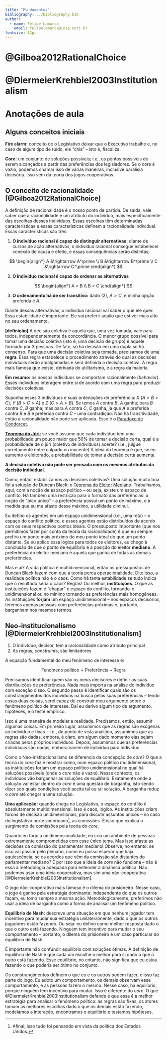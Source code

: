 ```yaml
---
title: "Fundamentos"
bibliography: ../bibliography.bib
author:
  - name: Felipe Lamarca
    email: felipelamarca@iesp.uerj.br
fontsize: 12pt
---
```


# @Gilboa2012RationalChoice

# @DiermeierKrehbiel2003Institutionalism

# Anotações de aula {.unnumbered}

## Alguns conceitos iniciais {.unnumbered}

**Fire alarm:** conceito de o Legislativo deixar que o Executivo trabalhe e, no caso de algum tipo de ruído, ele "chia" -- isto é, fiscaliza.

**Core:** um conjunto de soluções possíveis; i.e., os pontos possíveis de serem alcançados a partir das preferências dos legisladores. Se o core é vazio, podemos chamar isso de várias maneiras, inclusive paralisia decisória. Isso vem da teoria dos jogos cooperativos.

## O conceito de racionalidade [@Gilboa2012RationalChoice] {.unnumbered}

A definição de racionalidade é o nosso ponto de partida. De saída, vale saber que a racionalidade é um atributo do indivíduo, mais especificamente das escolhas desses indivíduos. Essas escolhas têm determinadas características e essas características definem a racionalidade individual. Essas características são três:

1. **O indivíduo racional é capaz de distinguir alternativas:** diante de cursos de ação alternativos, o indivíduo racional consegue estabelecer conexão de causa e efeito, e essas consequências serão distintas;

$$
\begin{align*}
A &\rightarrow A^\prime \\
B &\rightarrow B^\prime \\
C &\rightarrow C^\prime
\end{align*}
$$

2. **O indivíduo racional é capaz de ordenar as alternativas**

$$
\begin{align*}
A > B \\
B > C 
\end{align*}
$$

3. **O ordenamento há de ser transitivo:** dado (2), $A > C$, e minha opção preferida é $A$.

Diante dessas alternativas, o indivíduo racional vai saber o que ele quer. Essa estabilidade é importante. Ele vai preferir aquilo que estiver mais alto no seu ordenamento.

**[definição]** A decisão coletiva é aquela que, uma vez tomada, vale para todos, independentemente da concordância. O menor grupo possível para tomar uma decisão coletiva (isto é, uma decisão de grupo) é aquele formado por 3 pessoas. De fato, só há decisão em uma dupla se há consenso. Para que uma decisão coletiva seja tomada, precisamos de uma **regra**. Essa regra estabelece o procedimento através do qual as decisões individuais serão amalgamadas e será definida a decisão coletiva. A regra mais famosa que existe, derivada do utilitarismo, é a regra da maioria.

**Em resumo:** os nossos indivíduos se comportam racionalmente (_behavior_). Esses indivíduos interagem entre si de acordo com uma regra para produzir decisões coletivas.

Suponha esses 3 indivíduos e suas ordenações de preferência: $X$ ($A > B > C$), $Y$ ($B > C > A$) e $Z$ ($C > A > B$). Se temos $A$ contra $B$, $A$ ganha; para $B$ contra $C$, $B$ ganha; mas para $A$ contra $C$, $C$ ganha, já que $A$ é preferida contra $B$ e $B$ é preferida contra $C$ -- uma contradição. Não há transitividade, então a racionalidade não pode ser aplicada. Esse é o [Paradoxo de Condorcet](https://pt.wikipedia.org/wiki/Paradoxo_de_Condorcet).

**[Teorema do Júri:](https://pt.wikipedia.org/wiki/Teorema_do_j%C3%BAri_de_Condorcet)** se você assume que cada indivíduo tem uma probabilidade um pouco maior que 50% de tomar a decisão certa, qual é a probabilidade de o júri (coletivo de indivíduos) acerte? (i.e., julgue corretamente entre culpado ou inocente) A ideia do teorema é que, se eu aumento o eleitorado, a probabilidade de tomar a decisão certa aumenta.

**A decisão coletiva não pode ser pensada com os mesmos atributos da decisão individual**. 

Como, então, estabilizamos as decisões coletivas? Uma solução muito boa foi a solução de Duncan Black: o [Teorema do Eleitor Mediano](https://pt.wikipedia.org/wiki/Teorema_do_eleitor_mediano). Trabalhamos, aqui, com a noção de espaço político -- ou seja, existe um espaço de conflito. Há também uma restrição para o formato das preferências: a noção de "pico único" -- a preferência possui um ponto de máximo, e à medida que eu me afasto desse máximo, a utilidade diminui.

Eu defino os agentes em um espaço unidimensional (i.e., uma reta) -- o espaço do conflito político, e esses agentes estão distribuídos de acordo com os seus respectivos pontos ideais. O pressuposto importante (que nos permitimos fazer por conta da teoria da racionalidade) é que eu sempre prefiro um ponto mais próximo do meu ponto ideal do que um ponto distante. Se eu aplico essa lógica para todos os eleitores, eu chego à conclusão de que o ponto de equilíbrio é a posição do eleitor **mediano**. A preferência do eleitor mediano é aquela que ganha de todas as demais preferências.

Mas e aí? A vida política é multidimensional, então os pressupostos de Duncan Black fazem com que a teoria perca operacionalidade. Dito isso, a realidade política não é o caos. Como há tanta estabilidade se tudo indica que o resultado seria o caos? Regras! Ou melhor, **instituições**. O que as instituições fazem é "chapar" o espaço do conflito, tornando-o unidimensional ou no mínimo tornando as preferências mais homogêneas. As instituições **forjam** um espaço unidimensional -- nos espaços decisórios, teremos apenas pessoas com preferências próximas e, portanto, barganham nos mesmos termos.

## Neo-institucionalismo [@DiermeierKrehbiel2003Institutionalism] {.unnumbered}

1. O indivíduo, decisor, tem a racionalidade como atributo principal
2. As regras, _constraints_, são limitadores

A equação fundamental do meu fenômeno de interesse é:

$$
\text{Fenomeno político} = \text{Preferência} + \text{Regra}
$$

Precisamos identificar quem são os meus decisores e definir as suas distribuições de preferências. Nada mais importa na análise do indivíduo com exceção disso. O segundo passo é identificar quais são os constrangimentos dos indivíduos na busca pelas suas preferências -- tendo essas duas coisas, serei capaz de construir meu argumento sobre o fenômeno político de interesse. Daí eu derivo algum tipo de argumento, hipóteses, e o teste empírico.

Isso é uma maneira de modelar a realidade. Precisamos, então, assumir algumas coisas. Em primeiro lugar, assumimos que as regras são exógenas ao indivíduo e fixas -- i.e., do ponto de vista analítico, assumimos que as regras são dadas, embora, é claro, em algum dado momento elas sejam criadas pelos próprios indivíduos. Depois, assumimos que as preferências individuais são dadas, embora variem de indivíduo para indivíduo.

Como o Neo-institucionalismo se diferencia da concepção de _core_? O que a teoria do _core_ faz é mostrar como, num espaço político multidimensional, as instituições forjam um espaço político unidimensional no qual há soluções possíveis (onde o _core_ não é vazio). Nesse contexto, os indivíduos vão barganhar as soluções de equilíbrio. Exatamente onde a solução vai estar dentro do _core_ é uma questão de barganha, isto sendo dizer sob quais condições você aceita tal ou tal solução. A barganha reduz o _core_ até chegar a uma solução.

**Uma aplicação:** quando chega no Legislativo, o espaço do conflito é absolutamente multidimensional. Isso é caos, lógico. As instituições criam fóruns de decisão unidimensionais, para discutir assuntos únicos -- no caso do legislativo norte-americano[^1], as comissões. É isso que explica o surgimento de comissões pela teoria do _core_. 

Quando eu forjo a unidimensionalidade, eu crio um ambiente de pessoas extremamente comprometidas com esse único tema. Mas isso afasta as decisões da comissão do parlamentar mediano! Observe, no entanto: se isso vai passar pelo plenário, como eu posso esperar que haja aquiescência, se os acordos que vêm da comissão são distantes do parlamentar mediano? É por isso que a ideia de _core_ não funciona -- não é essa a metodologia adequada para entender a dinâmica política. Não podemos usar uma ideia cooperativa, mas sim uma não-cooperativa [@DiermeierKrehbiel2003Institutionalism].

O jogo não-cooperativo mais famoso é o dilema do prisioneiro. Nesse caso, o jogo é ganho pela estratégia dominante: independente do que os outros façam, eu tomo sempre a mesma ação. Metodologicamente, preferimos não usar a ideia de barganha como a forma de analisar um fenômeno político.

**Equilíbrio de Nash:** descreve uma situação em que nenhum jogador tem incentivo para mudar sua estratégia unilateralmente, dado o que os outros jogadores estão fazendo. Ou seja: eu defino como melhor resposta dado o que o outro está fazendo. Ninguém tem incentivo para mudar o seu comportamento -- portanto, o dilema do prisioneiro é um caso particular do equilíbrio de Nash.

É importante não confundir equilíbrio com soluções ótimas. A definição de equilíbrio de Nash é que cada um escolhe o melhor para si dado o que o outro está fazendo. Esse equilíbrio, no entanto, não significa que eu estou fazendo o que poderia ser ótimo no conjunto.

Os constrangimentos definem o que eu e os outros podem fazer, e isso faz parte do jogo. Eu adoto um comportamento, os demais observam esse comportamento, e as pessoas fazem o mesmo. Nesse caso, há equilíbrio, porque ninguém tem incentivo para mudar. Isso é diferente do _core_. O que @DiermeierKrehbiel2003Institutionalism defende é que essa é a melhor estratégia para analisar o fenômeno político: as regras são fixas, os atores tomam as melhores escolhas dado o que os demais estão fazendo, modelamos a interação, encontramos o equilíbrio e testamos hipóteses.


[^1]: Afinal, isso tudo foi pensando em vista da política dos Estados Unidos.